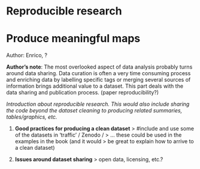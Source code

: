 # Reproducible research

# Produce meaningful maps

::: {.infobox .tip}
Author: Enrico, ?
:::

::: {.infobox .note}
**Author's note**: The most overlooked aspect of data analysis probably turns around data
sharing. Data curation is often a very time consuming process and
enriching data by labelling specific tags or merging several sources of
information brings additional value to a dataset. This part deals with
the data sharing and publication process. (paper reproducibility?)

:::




*Introduction about reproducible research. This would also include
sharing the code beyond the dataset cleaning to producing related
summaries, tables/graphics, etc.*

1.  **Good practices for producing a clean dataset**
    > \#include and use some of the datasets in 'traffic' / Zenodo /
    > ... these could be used in the examples in the book (and it would
    > be great to explain how to arrive to a clean dataset)

2.  **Issues around dataset sharing**
    > open data, licensing, etc.?
